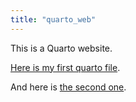 ```yaml
---
title: "quarto_web"
---
```


This is a Quarto website.

[Here is my first quarto file](hello.qmd).

And here is [the second one](computations.qmd).
